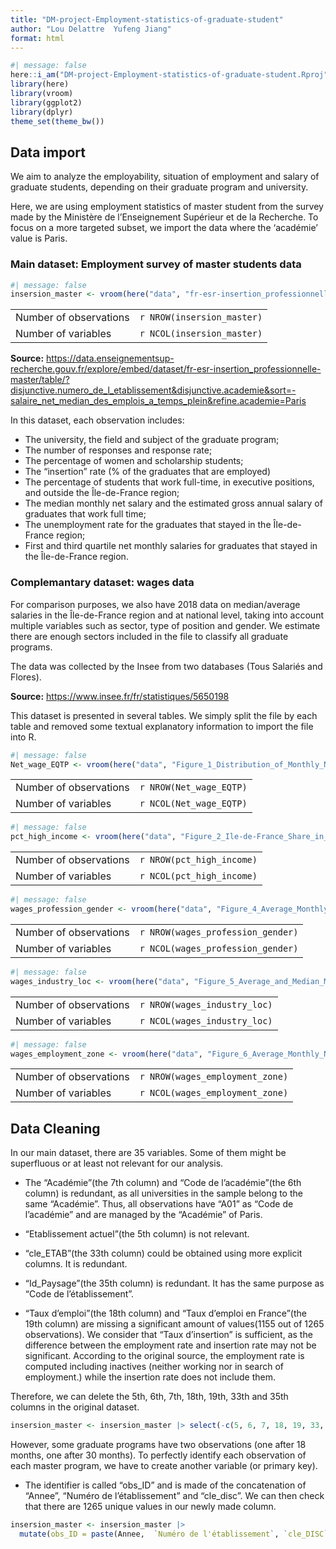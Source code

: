 ```yaml
---
title: "DM-project-Employment-statistics-of-graduate-student"
author: "Lou Delattre  Yufeng Jiang"
format: html
---
```


```r
#| message: false
here::i_am("DM-project-Employment-statistics-of-graduate-student.Rproj")
library(here)
library(vroom)
library(ggplot2)
library(dplyr)
theme_set(theme_bw())
```

## Data import


We aim to analyze the employability, situation of employment and salary of graduate students, depending on their graduate program and university.

Here, we are using employment statistics of master student from the survey made by the Ministère de l'Enseignement Supérieur et de la Recherche. To focus on a more targeted subset, we import the data where the 'académie' value is Paris.

### Main dataset: Employment survey of master students data
```r
#| message: false
insersion_master <- vroom(here("data", "fr-esr-insertion_professionnelle-master.csv"))
```

|                        |                            |
|------------------------|----------------------------|
| Number of observations | `r NROW(insersion_master)` |
| Number of variables    | `r NCOL(insersion_master)` |

**Source:** <u>https://data.enseignementsup-recherche.gouv.fr/explore/embed/dataset/fr-esr-insertion_professionnelle-master/table/?disjunctive.numero_de_l_etablissement&disjunctive.academie&sort=-salaire_net_median_des_emplois_a_temps_plein&refine.academie=Paris</u>

In this dataset, each observation includes: 

-   The university, the field and subject of the graduate program; <br>
-   The number of responses and response rate;<br>
-   The percentage of women and scholarship students; <br>
-   The "insertion" rate (% of the graduates that are employed)<br>
-   The percentage of students that work full-time, in executive positions, and outside the Île-de-France region;<br>
-   The median monthly net salary and the estimated gross annual salary of graduates that work full time;<br>
-   The unemployment rate for the graduates that stayed in the ÎIe-de-France region; <br>
-   First and third quartile net monthly salaries for graduates that stayed in the Île-de-France region. <br>


### Complemantary dataset: wages data

For comparison purposes, we also have 2018 data on median/average salaries in the Île-de-France region and at national level, taking into account multiple variables such as sector, type of position and gender. We estimate there are enough sectors included in the file to classify all graduate programs. 

The data was collected by the Insee from two databases (Tous Salariés and Flores).<br>

**Source:** <u>https://www.insee.fr/fr/statistiques/5650198</u>

This dataset is presented in several tables. We simply split the file by each table and removed some textual explanatory information to import the file into R.

```r
#| message: false
Net_wage_EQTP <- vroom(here("data", "Figure_1_Distribution_of_Monthly_Net_Wages_in_Ile-de-France_and_France_EQTP.csv"))
```

|                        |                         |
|------------------------|-------------------------|
| Number of observations | `r NROW(Net_wage_EQTP)` |
| Number of variables    | `r NCOL(Net_wage_EQTP)` |

```r
#| message: false
pct_high_income <- vroom(here("data", "Figure_2_Ile-de-France_Share_in_High_Incomes_High_Wealth_and_High_Wages.csv"))
```

|                        |                           |
|------------------------|---------------------------|
| Number of observations | `r NROW(pct_high_income)` |
| Number of variables    | `r NCOL(pct_high_income)` |

```r
#| message: false
wages_profession_gender <- vroom(here("data", "Figure_4_Average_Monthly_Net_Wages_EQTP_by_Socio-Professional_Category_and_Gender.csv"))
```
|                        |                                   |
|------------------------|-----------------------------------|
| Number of observations | `r NROW(wages_profession_gender)` |
| Number of variables    | `r NCOL(wages_profession_gender)` |

```r
#| message: false
wages_industry_loc <- vroom(here("data", "Figure_5_Average_and_Median_Monthly_Net_Wages_by_Industry.csv"))
```
|                        |                              |
|------------------------|------------------------------|
| Number of observations | `r NROW(wages_industry_loc)` |
| Number of variables    | `r NCOL(wages_industry_loc)` |

```r
#| message: false
wages_employment_zone <- vroom(here("data", "Figure_6_Average_Monthly_Net_Wages_EQTP_in_Ile-de-France_by_Employment_Zone_and_EPT.csv"))
```
|                        |                                 |
|------------------------|---------------------------------|
| Number of observations | `r NROW(wages_employment_zone)` |
| Number of variables    | `r NCOL(wages_employment_zone)` |


## Data Cleaning

In our main dataset, there are 35 variables. Some of them might be superfluous or at least not relevant for our analysis.

-   The "Académie"(the 7th column) and "Code de l'académie"(the 6th column) is redundant, as all universities in the sample belong to the same "Académie". Thus, all observations have "A01" as "Code de l'académie" and are managed by the "Académie" of Paris.

-   "Etablissement actuel"(the 5th column) is not relevant.

-   "cle_ETAB"(the 33th column) could be obtained using more explicit columns. It is redundant.

-   "Id_Paysage"(the 35th column) is redundant. It has the same purpose as "Code de l'établissement".

-   "Taux d'emploi"(the 18th column) and "Taux d'emploi en France"(the 19th column) are missing a significant amount of values(1155 out of 1265 observations). We consider that "Taux d'insertion" is sufficient, as the difference between the employment rate and insertion rate may not be significant. According to the original source, the employment rate is computed including inactives (neither working nor in search of employment.) while the insertion rate does not include them.

Therefore, we can delete the 5th, 6th, 7th, 18th, 19th, 33th and 35th columns in the original dataset.

```r
insersion_master <- insersion_master |> select(-c(5, 6, 7, 18, 19, 33, 35))
```

However, some graduate programs have two observations (one after 18 months, one after 30 months). To perfectly identify each observation of each master program, we have to create another variable (or primary key).

-    The identifier is called "obs_ID" and is made of the concatenation of "Annee", "Numéro de l'établissement" and "cle_disc". We can then check that there are 1265 unique values in our newly made column.

```r
insersion_master <- insersion_master |>
  mutate(obs_ID = paste(Annee,  `Numéro de l'établissement`, `cle_DISC`, sep = "_"))
```







